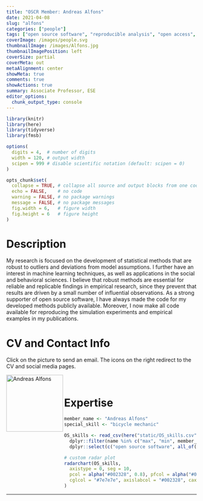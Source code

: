 ```yaml
---
title: "OSCR Member: Andreas Alfons"
date: 2021-04-08
slug: "alfons"
categories: ["people"]
tags: ["open source software", "reproducible analysis", "open access", "bicycle mechanic", "school-ese"] # top 3 categories + unique + school
coverImage: /images/people.svg
thumbnailImage: /images/Alfons.jpg
thumbnailImagePosition: left
coverSize: partial
coverMeta: out
metaAlignment: center
showMeta: true
comments: true
showActions: true
summary: Associate Professor, ESE
editor_options: 
  chunk_output_type: console
---
```


```r

library(knitr)
library(here)
library(tidyverse)
library(fmsb)

options(
  digits = 4,  # number of digits
  width = 120, # output width
  scipen = 999 # disable scientific notation (default: scipen = 0)
)

opts_chunk$set(
  collapse = TRUE, # collapse all source and output blocks from one code chunk into a single block
  echo = FALSE,    # no code
  warning = FALSE, # no package warnings
  message = FALSE, # no package messages
  fig.width = 6,   # figure width
  fig.height = 6   # figure height
)

```

# Description

My research is focused on the development of statistical methods that are robust to outliers and deviations from model assumptions. I further have an interest in machine learning techniques, as well as applications in the social and behavioral sciences. I believe that robust methods are essential for reliable and replicable findings in empirical research, since they prevent that results are driven by a small number of influential observations. As a strong supporter of open source software, I have always made the code for my developed methods publicly available. Moreover, I now make all code available for reproducing the simulation experiments and empirical examples in my publications.

# CV and Contact Info

Click on the picture to send an email. The icons on the right redirect to the CV and social media pages.

<!-- EMAIL -->
<p>
  <a href="mailto:alfons@ese.eur.nl">
  <img border="0" alt="Andreas Alfons" src="/images/Alfons.jpg" width="150" height="150" align="left">
  </a>
</p>

<!-- CV -->
<p align="center">
  <a href="https://personal.eur.nl/alfons/CV.pdf" class="fa fa-file fa-2x" style="color:#00B969;">
  </a>
</p>

<!-- GITHUB -->
<p align="center">
  <a href="https://github.com/aalfons" class="fa fa-github fa-2x" style="color:#000000;">
  </a>
</p>

<!-- ORCID -->
<p align="center">
  <a href="https://orcid.org/0000-0002-2513-3788" class="ai ai-orcid fa-2x" style="color:#000000;">
  </a>
</p>

<BR>

# Expertise

```r

member_name <- "Andreas Alfons"
special_skill <- "bicycle mechanic"

OS_skills <- read_csv(here("static/OS_skills.csv")) %>%
  dplyr::filter(name %in% c("max", "min", member_name)) %>%
  dplyr::select(c("open source software", all_of(special_skill), "open access", "reproducible analysis", "data management", "data sharing", "preregistration"))

# custom radar plot
radarchart(OS_skills,
  axistype = 0, seg = 10,
  pcol = alpha("#002328", 0.8), pfcol = alpha("#00B969", 0.6), plwd = 4, centerzero = TRUE, # polygon
  cglcol = "#7e7e7e", axislabcol = "#002328", caxislabels = seq(0, 10, 2), cglwd = 0.8 # grid
)

```

***


